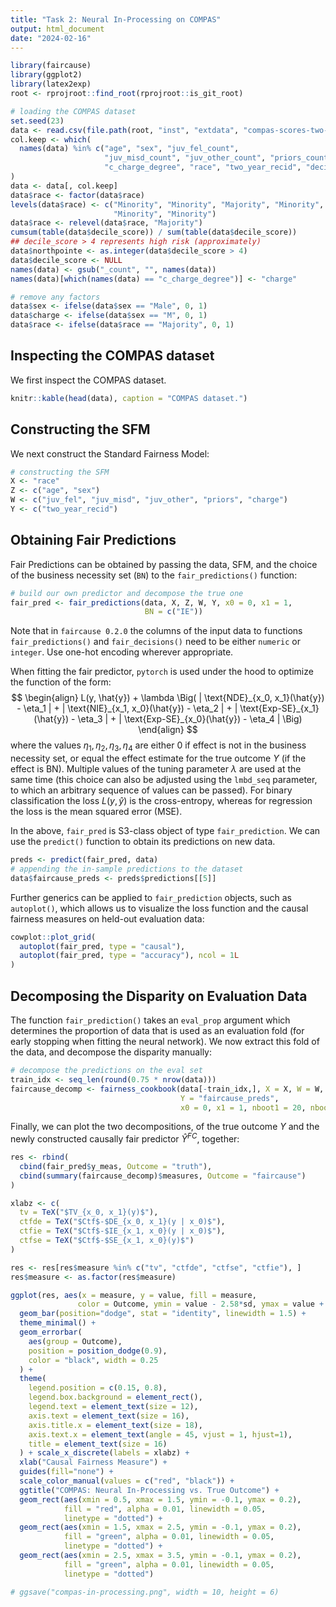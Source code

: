 ```yaml
---
title: "Task 2: Neural In-Processing on COMPAS"
output: html_document
date: "2024-02-16"
---
```


```r
library(faircause)
library(ggplot2)
library(latex2exp)
root <- rprojroot::find_root(rprojroot::is_git_root)

# loading the COMPAS dataset
set.seed(23)
data <- read.csv(file.path(root, "inst", "extdata", "compas-scores-two-years.csv"))
col.keep <- which(
  names(data) %in% c("age", "sex", "juv_fel_count",
                     "juv_misd_count", "juv_other_count", "priors_count",
                     "c_charge_degree", "race", "two_year_recid", "decile_score")
)
data <- data[, col.keep]
data$race <- factor(data$race)
levels(data$race) <- c("Minority", "Minority", "Majority", "Minority",
                       "Minority", "Minority")
data$race <- relevel(data$race, "Majority")
cumsum(table(data$decile_score)) / sum(table(data$decile_score))
## decile_score > 4 represents high risk (approximately)
data$northpointe <- as.integer(data$decile_score > 4)
data$decile_score <- NULL
names(data) <- gsub("_count", "", names(data))
names(data)[which(names(data) == "c_charge_degree")] <- "charge"

# remove any factors
data$sex <- ifelse(data$sex == "Male", 0, 1)
data$charge <- ifelse(data$sex == "M", 0, 1)
data$race <- ifelse(data$race == "Majority", 0, 1)
```

## Inspecting the COMPAS dataset

We first inspect the COMPAS dataset.

```r
knitr::kable(head(data), caption = "COMPAS dataset.")
```

## Constructing the SFM

We next construct the Standard Fairness Model:

```r
# constructing the SFM
X <- "race"
Z <- c("age", "sex")
W <- c("juv_fel", "juv_misd", "juv_other", "priors", "charge")
Y <- c("two_year_recid")
```

## Obtaining Fair Predictions

Fair Predictions can be obtained by passing the data, SFM, and the choice of the business necessity set (`BN`) to the `fair_predictions()` function:

```r
# build our own predictor and decompose the true one
fair_pred <- fair_predictions(data, X, Z, W, Y, x0 = 0, x1 = 1,
                              BN = c("IE"))
```

Note that in `faircause 0.2.0` the columns of the input data to functions `fair_predictions()` and `fair_decisions()` need to be either `numeric` or `integer`. Use one-hot encoding wherever appropriate.

When fitting the fair predictor, `pytorch` is used under the hood to optimize the function of the form:
$$
\begin{align}
L(y, \hat{y}) + \lambda \Big( | \text{NDE}_{x_0, x_1}(\hat{y}) - \eta_1 | + | \text{NIE}_{x_1, x_0}(\hat{y}) - \eta_2 | + | \text{Exp-SE}_{x_1}(\hat{y}) - \eta_3 | + | \text{Exp-SE}_{x_0}(\hat{y}) - \eta_4 | \Big)
\end{align}
$$ 
where the values $\eta_1, \eta_2, \eta_3, \eta_4$ are either 0 if effect is not in the business necessity set, or equal the effect estimate for the true outcome $Y$ (if the effect is BN). Multiple values of the tuning parameter $\lambda$ are used at the same time (this choice can also be adjusted using the `lmbd_seq` parameter, to which an arbitrary sequence of values can be passed). For binary classification the loss $L(y, \hat{y})$ is the cross-entropy, whereas for regression the loss is the mean squared error (MSE).

In the above, `fair_pred` is S3-class object of type `fair_prediction`. We can use the `predict()` function to obtain its predictions on new data.

```r
preds <- predict(fair_pred, data)
# appending the in-sample predictions to the dataset
data$faircause_preds <- preds$predictions[[5]]
```

Further generics can be applied to `fair_prediction` objects, such as `autoplot()`, which allows us to visualize the loss function and the causal fairness measures on held-out evaluation data:

```r
cowplot::plot_grid(
  autoplot(fair_pred, type = "causal"),
  autoplot(fair_pred, type = "accuracy"), ncol = 1L
)
```

## Decomposing the Disparity on Evaluation Data

The function `fair_prediction()` takes an `eval_prop` argument which determines the proportion of data that is used as an evaluation fold (for early stopping when fitting the neural network). We now extract this fold of the data, and decompose the disparity manually:

```r
# decompose the predictions on the eval set
train_idx <- seq_len(round(0.75 * nrow(data)))
faircause_decomp <- fairness_cookbook(data[-train_idx,], X = X, W = W, Z = Z,
                                      Y = "faircause_preds",
                                      x0 = 0, x1 = 1, nboot1 = 20, nboot2=100)
```

Finally, we can plot the two decompositions, of the true outcome $Y$ and the newly constructed causally fair predictor $\widehat{Y}^{FC}$, together:

```r
res <- rbind(
  cbind(fair_pred$y_meas, Outcome = "truth"),
  cbind(summary(faircause_decomp)$measures, Outcome = "faircause")
)

xlabz <- c(
  tv = TeX("$TV_{x_0, x_1}(y)$"),
  ctfde = TeX("$Ctf$-$DE_{x_0, x_1}(y | x_0)$"),
  ctfie = TeX("$Ctf$-$IE_{x_1, x_0}(y | x_0)$"),
  ctfse = TeX("$Ctf$-$SE_{x_1, x_0}(y)$")
)

res <- res[res$measure %in% c("tv", "ctfde", "ctfse", "ctfie"), ]
res$measure <- as.factor(res$measure)

ggplot(res, aes(x = measure, y = value, fill = measure,
               color = Outcome, ymin = value - 2.58*sd, ymax = value + 2.58*sd)) +
  geom_bar(position="dodge", stat = "identity", linewidth = 1.5) +
  theme_minimal() +
  geom_errorbar(
    aes(group = Outcome),
    position = position_dodge(0.9),
    color = "black", width = 0.25
  ) +
  theme(
    legend.position = c(0.15, 0.8),
    legend.box.background = element_rect(),
    legend.text = element_text(size = 12),
    axis.text = element_text(size = 16),
    axis.title.x = element_text(size = 18),
    axis.text.x = element_text(angle = 45, vjust = 1, hjust=1),
    title = element_text(size = 16)
  ) + scale_x_discrete(labels = xlabz) +
  xlab("Causal Fairness Measure") +
  guides(fill="none") +
  scale_color_manual(values = c("red", "black")) +
  ggtitle("COMPAS: Neural In-Processing vs. True Outcome") +
  geom_rect(aes(xmin = 0.5, xmax = 1.5, ymin = -0.1, ymax = 0.2),
            fill = "red", alpha = 0.01, linewidth = 0.05,
            linetype = "dotted") +
  geom_rect(aes(xmin = 1.5, xmax = 2.5, ymin = -0.1, ymax = 0.2),
            fill = "green", alpha = 0.01, linewidth = 0.05,
            linetype = "dotted") +
  geom_rect(aes(xmin = 2.5, xmax = 3.5, ymin = -0.1, ymax = 0.2),
            fill = "green", alpha = 0.01, linewidth = 0.05,
            linetype = "dotted")

# ggsave("compas-in-processing.png", width = 10, height = 6)
```
